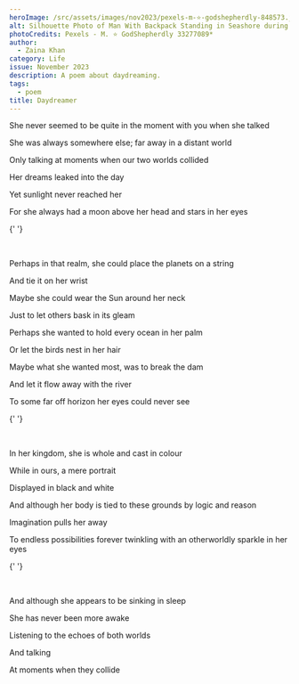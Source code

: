 ```yaml
---
heroImage: /src/assets/images/nov2023/pexels-m-⭐-godshepherdly-848573.jpg
alt: Silhouette Photo of Man With Backpack Standing in Seashore during Golden Hour
photoCredits: Pexels - M. ⭐ GodShepherdly 33277089*
author:
  - Zaina Khan
category: Life
issue: November 2023
description: A poem about daydreaming.
tags:
  - poem
title: Daydreamer
---
```


<Centered>
  She never seemed to be quite in the moment with you when she talked

She was always somewhere else; far away in a distant world

Only talking at moments when our two worlds collided

Her dreams leaked into the day

Yet sunlight never reached her

For she always had a moon above her head and stars in her eyes

{' '}

<br />

Perhaps in that realm, she could place the planets on a string

And tie it on her wrist

Maybe she could wear the Sun around her neck

Just to let others bask in its gleam

Perhaps she wanted to hold every ocean in her palm

Or let the birds nest in her hair

Maybe what she wanted most, was to break the dam

And let it flow away with the river

To some far off horizon her eyes could never see

{' '}

<br />

In her kingdom, she is whole and cast in colour

While in ours, a mere portrait

Displayed in black and white

And although her body is tied to these grounds by logic and reason

Imagination pulls her away

To endless possibilities forever twinkling with an otherworldly sparkle in her eyes

{' '}

<br />

And although she appears to be sinking in sleep

She has never been more awake

Listening to the echoes of both worlds

And talking

At moments when they collide

</Centered>
